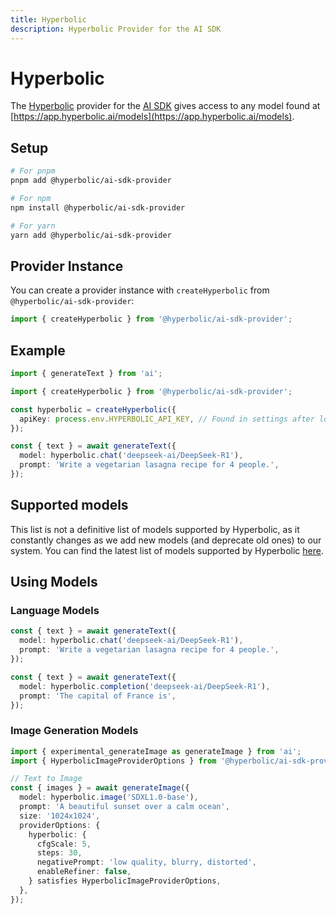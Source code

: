 ```yaml
---
title: Hyperbolic
description: Hyperbolic Provider for the AI SDK
---
```


# Hyperbolic

The [Hyperbolic](https://hyperbolic.ai/) provider for the [AI SDK](https://ai-sdk.dev) gives access to any model found at [https://app.hyperbolic.ai/models](https://app.hyperbolic.ai/models).

## Setup

```bash
# For pnpm
pnpm add @hyperbolic/ai-sdk-provider

# For npm
npm install @hyperbolic/ai-sdk-provider

# For yarn
yarn add @hyperbolic/ai-sdk-provider
```

## Provider Instance

You can create a provider instance with `createHyperbolic` from `@hyperbolic/ai-sdk-provider`:

```ts
import { createHyperbolic } from '@hyperbolic/ai-sdk-provider';
```

## Example

```ts
import { generateText } from 'ai';

import { createHyperbolic } from '@hyperbolic/ai-sdk-provider';

const hyperbolic = createHyperbolic({
  apiKey: process.env.HYPERBOLIC_API_KEY, // Found in settings after logging in at https://app.hyperbolic.ai
});

const { text } = await generateText({
  model: hyperbolic.chat('deepseek-ai/DeepSeek-R1'),
  prompt: 'Write a vegetarian lasagna recipe for 4 people.',
});
```

## Supported models

This list is not a definitive list of models supported by Hyperbolic, as it constantly changes as we add new models (and deprecate old ones) to our system.
You can find the latest list of models supported by Hyperbolic [here](https://openrouter.ai/models?fmt=cards&providers=Hyperbolic).

## Using Models

### Language Models

```ts
const { text } = await generateText({
  model: hyperbolic.chat('deepseek-ai/DeepSeek-R1'),
  prompt: 'Write a vegetarian lasagna recipe for 4 people.',
});

const { text } = await generateText({
  model: hyperbolic.completion('deepseek-ai/DeepSeek-R1'),
  prompt: 'The capital of France is',
});
```

### Image Generation Models

```ts
import { experimental_generateImage as generateImage } from 'ai';
import { HyperbolicImageProviderOptions } from '@hyperbolic/ai-sdk-provider';

// Text to Image
const { images } = await generateImage({
  model: hyperbolic.image('SDXL1.0-base'),
  prompt: 'A beautiful sunset over a calm ocean',
  size: '1024x1024',
  providerOptions: {
    hyperbolic: {
      cfgScale: 5,
      steps: 30,
      negativePrompt: 'low quality, blurry, distorted',
      enableRefiner: false,
    } satisfies HyperbolicImageProviderOptions,
  },
});
```